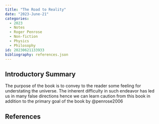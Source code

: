 ```yaml
---
title: "The Road to Reality"
date: "2023-June-21"
categories:
  - 2023
  - Notes
  - Roger Penrose
  - Non-fiction
  - Physics
  - Philosophy
id: 20230621133933
bibliography: references.json
---
```


## Introductory Summary

The purpose of the book is to convey to the reader some feeling for understating the universe. The inherent difficulty in such endeavor has led us in many false directions hence we can learn caution from this book in addition to the primary goal of the book by @penrose2006

## References
